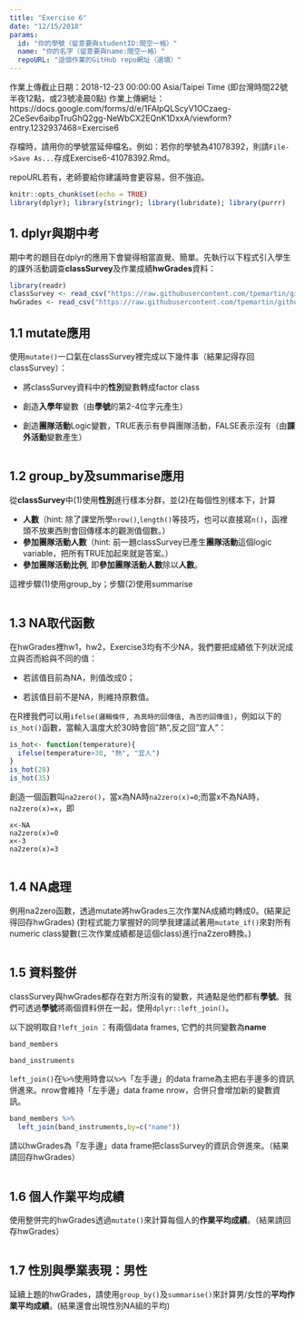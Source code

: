 ```yaml
---
title: "Exercise 6"
date: "12/15/2018"
params:
  id: "你的學號（留意要與studentID:間空一格）"
  name: "你的名字（留意要與name:間空一格）"
  repoURL: "這個作業的GitHub repo網址（選填）"
---
```

作業上傳截止日期：2018-12-23 00:00:00 Asia/Taipei Time (即台灣時間22號半夜12點，或23號凌晨0點)
作業上傳網址：https://docs.google.com/forms/d/e/1FAIpQLScyV1OCzaeg-2CeSev6aibpTruGhQ2gg-NeWbCX2EQnK1DxxA/viewform?entry.1232937468=Exercise6

存檔時，請用你的學號當延伸檔名。例如：若你的學號為41078392，則請`File->Save As...`存成Exercise6-41078392.Rmd。

repoURL若有，老師要給你建議時會更容易，但不強迫。

```r
knitr::opts_chunk$set(echo = TRUE)
library(dplyr); library(stringr); library(lubridate); library(purrr)
```

## 1. dplyr與期中考

期中考的題目在dplyr的應用下會變得相當直覺、簡單。先執行以下程式引入學生的課外活動調查**classSurvey**及作業成績**hwGrades**資料：
```r
library(readr)
classSurvey <- read_csv("https://raw.githubusercontent.com/tpemartin/github-data/master/classSurvey.csv")
hwGrades <- read_csv("https://raw.githubusercontent.com/tpemartin/github-data/master/hwGrades.csv")
```

## 1.1 mutate應用
使用`mutate()`一口氣在classSurvey裡完成以下幾件事（結果記得存回classSurvey）： 

  - 將classSurvey資料中的**性別**變數轉成factor class
    
  - 創造**入學年**變數（由**學號**的第2-4位字元產生）
    
  - 創造**團隊活動**Logic變數，TRUE表示有參與團隊活動，FALSE表示沒有（由**課外活動**變數產生）
    
```r
```


## 1.2 group_by及summarise應用

從**classSurvey**中(1)使用**性別**進行樣本分群，並(2)在每個性別樣本下，計算

  - **人數**（hint: 除了課堂所學`nrow()`,`length()`等技巧，也可以直接寫`n()`，函裡頭不放東西則會回傳樣本的觀測值個數。）  
  - **參加團隊活動人數**（hint: 前一題classSurvey已產生**團隊活動**這個logic variable，把所有TRUE加起來就是答案。）  
  - **參加團隊活動比例**, 即**參加團隊活動人數**除以**人數**。   

這裡步驟(1)使用group_by；步驟(2)使用summarise   
  
```r
```

## 1.3 NA取代函數
在hwGrades裡hw1，hw2，Exercise3均有不少NA，我們要把成績依下列狀況成立與否而給與不同的值：

  - 若該值目前為NA，則值改成0；
    
  - 若該值目前不是NA，則維持原數值。
    
在R裡我們可以用`ifelse(邏輯條件, 為真時的回傳值, 為否的回傳值)`，例如以下的`is_hot()`函數，當輸入溫度大於30時會回"熱",反之回"宜人"：

```r
is_hot<- function(temperature){
  ifelse(temperature>30, "熱", "宜人")
}
is_hot(28)
is_hot(35)
```

創造一個函數叫`na2zero()`，當x為NA時`na2zero(x)=0`;而當x不為NA時，`na2zero(x)=x`，即
```
x<-NA
na2zero(x)=0
x<-3
na2zero(x)=3
```

```r
```

## 1.4 NA處理 
例用na2zero函數，透過mutate將hwGrades三次作業NA成績均轉成0。(結果記得回存hwGrades) (對程式能力掌握好的同學我建議試著用`mutate_if()`來對所有numeric class變數(三次作業成績都是這個class)進行na2zero轉換。)

```r
```

## 1.5 資料整併
classSurvey與hwGrades都存在對方所沒有的變數，共通點是他們都有**學號**。我們可透過**學號**將兩個資料併在一起，使用`dplyr::left_join()`。

以下說明取自`?left_join` ：有兩個data frames, 它們的共同變數為**name**
```r
band_members
```

```r
band_instruments
```

`left_join()`在`%>%`使用時會以`%>%`「左手邊」的data frame為主把右手邊多的資訊併進來。nrow會維持「左手邊」data frame nrow，合併只會增加新的變數資訊。

```r
band_members %>% 
  left_join(band_instruments,by=c("name"))
```

請以hwGrades為「左手邊」data frame把classSurvey的資訊合併進來。（結果請回存hwGrades）

```r
```

## 1.6 個人作業平均成績
使用整併完的hwGrades透過`mutate()`來計算每個人的**作業平均成績**。（結果請回存hwGrades）

```r
```

## 1.7 性別與學業表現：男性
延續上題的hwGrades，請使用`group_by()`及`summarise()`來計算男/女性的**平均作業平均成績**。(結果還會出現性別NA組的平均)

```r
```

